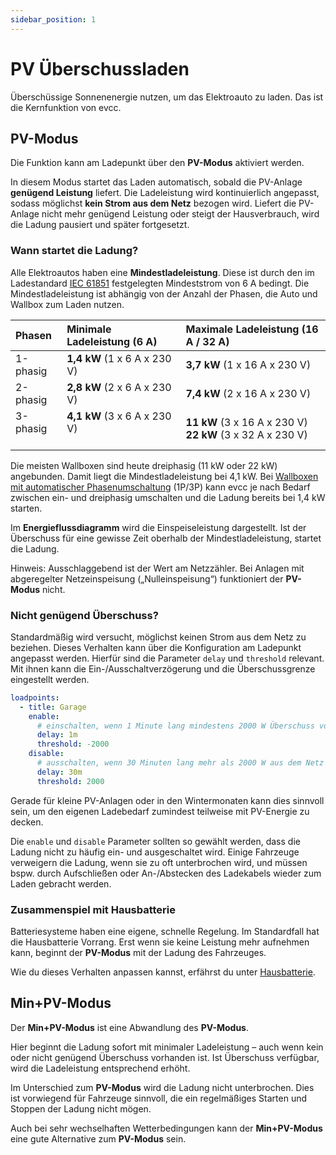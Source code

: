 ```yaml
---
sidebar_position: 1
---
```


# PV Überschussladen

Überschüssige Sonnenenergie nutzen, um das Elektroauto zu laden.
Das ist die Kernfunktion von evcc.

## PV-Modus

Die Funktion kann am Ladepunkt über den **PV-Modus** aktiviert werden.

<Screenshot name="features/screenshots/solar-mode" caption="Screenshot eines Ladepunktes. Cursor klickt auf den PV-Modus." />

In diesem Modus startet das Laden automatisch, sobald die PV-Anlage **genügend Leistung** liefert.
Die Ladeleistung wird kontinuierlich angepasst, sodass möglichst **kein Strom aus dem Netz** bezogen wird.
Liefert die PV-Anlage nicht mehr genügend Leistung oder steigt der Hausverbrauch, wird die Ladung pausiert und später fortgesetzt.

### Wann startet die Ladung?

Alle Elektroautos haben eine **Mindestladeleistung**.
Diese ist durch den im Ladestandard [IEC 61851](https://en.wikipedia.org/wiki/IEC_61851) festgelegten Mindeststrom von 6 A bedingt.
Die Mindestladeleistung ist abhängig von der Anzahl der Phasen, die Auto und Wallbox zum Laden nutzen.

Phasen     | Minimale Ladeleistung (6 A)        | Maximale Ladeleistung (16 A / 32 A)
:--------- | :--------------------------- | :------------------------------------
1-phasig   | **1,4 kW** (1 x 6 A x 230 V) | **3,7 kW** (1 x 16 A x 230 V)
2-phasig   | **2,8 kW** (2 x 6 A x 230 V) | **7,4 kW** (2 x 16 A x 230 V)
3-phasig<br />&nbsp;   | **4,1 kW** (3 x 6 A x 230 V)<br />&nbsp; | **11 kW** (3 x 16 A x 230 V)<br />**22 kW** (3 x 32 A x 230 V)

Die meisten Wallboxen sind heute dreiphasig (11 kW oder 22 kW) angebunden.
Damit liegt die Mindestladeleistung bei 4,1 kW.
Bei [Wallboxen mit automatischer Phasenumschaltung](../devices/chargers#features) (1P/3P) kann evcc je nach Bedarf zwischen ein- und dreiphasig umschalten und die Ladung bereits bei 1,4 kW starten.

Im **Energieflussdiagramm** wird die Einspeiseleistung dargestellt.
Ist der Überschuss für eine gewisse Zeit oberhalb der Mindestladeleistung, startet die Ladung.

<Screenshot name="features/screenshots/energyflow-surplus" caption="Energieflussdiagramm zeigt 3,4 kW Einspeisung." />

Hinweis: Ausschlaggebend ist der Wert am Netzzähler.
Bei Anlagen mit abgeregelter Netzeinspeisung („Nulleinspeisung“) funktioniert der **PV-Modus** nicht.

### Nicht genügend Überschuss?

Standardmäßig wird versucht, möglichst keinen Strom aus dem Netz zu beziehen.
Dieses Verhalten kann über die Konfiguration am Ladepunkt angepasst werden.
Hierfür sind die Parameter `delay` und `threshold` relevant.
Mit ihnen kann die Ein-/Ausschaltverzögerung und die Überschussgrenze eingestellt werden.

```yaml
loadpoints:
  - title: Garage
    enable:
      # einschalten, wenn 1 Minute lang mindestens 2000 W Überschuss vorhanden ist
      delay: 1m
      threshold: -2000
    disable:
      # ausschalten, wenn 30 Minuten lang mehr als 2000 W aus dem Netz bezogen werden
      delay: 30m
      threshold: 2000
```

Gerade für kleine PV-Anlagen oder in den Wintermonaten kann dies sinnvoll sein, um den eigenen Ladebedarf zumindest teilweise mit PV-Energie zu decken.

Die `enable` und `disable` Parameter sollten so gewählt werden, dass die Ladung nicht zu häufig ein- und ausgeschaltet wird.
Einige Fahrzeuge verweigern die Ladung, wenn sie zu oft unterbrochen wird, und müssen bspw. durch Aufschließen oder An-/Abstecken des Ladekabels wieder zum Laden gebracht werden.

### Zusammenspiel mit Hausbatterie

Batteriesysteme haben eine eigene, schnelle Regelung.
Im Standardfall hat die Hausbatterie Vorrang.
Erst wenn sie keine Leistung mehr aufnehmen kann, beginnt der **PV-Modus** mit der Ladung des Fahrzeuges.

Wie du dieses Verhalten anpassen kannst, erfährst du unter [Hausbatterie](./battery).

## Min+PV-Modus

Der **Min+PV-Modus** ist eine Abwandlung des **PV-Modus**.

<Screenshot name="features/screenshots/min-solar-mode" caption="Screenshot eines Ladepunktes. Cursor klickt auf den Min+PV-Modus." />

Hier beginnt die Ladung sofort mit minimaler Ladeleistung – auch wenn kein oder nicht genügend Überschuss vorhanden ist.
Ist Überschuss verfügbar, wird die Ladeleistung entsprechend erhöht.

Im Unterschied zum **PV-Modus** wird die Ladung nicht unterbrochen.
Dies ist vorwiegend für Fahrzeuge sinnvoll, die ein regelmäßiges Starten und Stoppen der Ladung nicht mögen.

Auch bei sehr wechselhaften Wetterbedingungen kann der **Min+PV-Modus** eine gute Alternative zum **PV-Modus** sein.